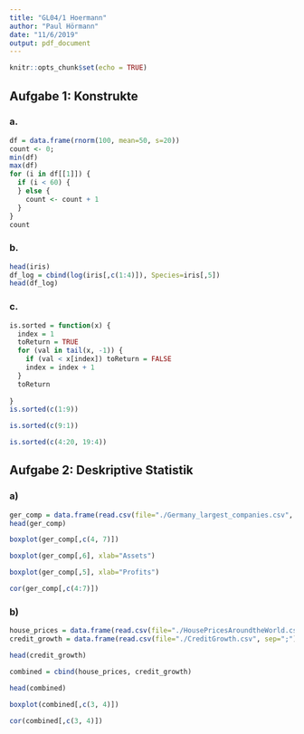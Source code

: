 ```yaml
---
title: "GL04/1 Hoermann"
author: "Paul Hörmann"
date: "11/6/2019"
output: pdf_document
---
```


```r
knitr::opts_chunk$set(echo = TRUE)
```

## Aufgabe 1: Konstrukte
### a.
```r
df = data.frame(rnorm(100, mean=50, s=20))
count <- 0;
min(df)
max(df)
for (i in df[[1]]) {
  if (i < 60) {
  } else {
    count <- count + 1
  }
}
count
```

### b.
```r
head(iris)
df_log = cbind(log(iris[,c(1:4)]), Species=iris[,5])
head(df_log)
```
### c.
```r
is.sorted = function(x) {
  index = 1
  toReturn = TRUE
  for (val in tail(x, -1)) {
    if (val < x[index]) toReturn = FALSE
    index = index + 1
  }
  toReturn
  
}
is.sorted(c(1:9))
```


```r
is.sorted(c(9:1))
```


```r
is.sorted(c(4:20, 19:4))
```

## Aufgabe 2: Deskriptive Statistik

### a)

```r
ger_comp = data.frame(read.csv(file="./Germany_largest_companies.csv", sep=";"))
head(ger_comp)
```

```r
boxplot(ger_comp[,c(4, 7)])
```

```r
boxplot(ger_comp[,6], xlab="Assets")
```

```r
boxplot(ger_comp[,5], xlab="Profits")
```
```r
cor(ger_comp[,c(4:7)])
```

### b)

```r
house_prices = data.frame(read.csv(file="./HousePricesAroundtheWorld.csv", sep=";")[,c(1, 2, 4)])
credit_growth = data.frame(read.csv(file="./CreditGrowth.csv", sep=";"))[,3]

head(credit_growth)

combined = cbind(house_prices, credit_growth)

head(combined)

boxplot(combined[,c(3, 4)])
```

```r
cor(combined[,c(3, 4)])
```

